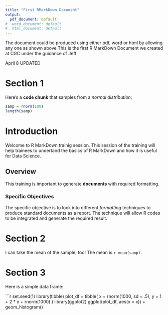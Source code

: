 ---
title: "First RMarkDown Document"
output:
  pdf_document: default
#  word_document: default
#  html_document: default
---
The document could be produced using either pdf, word or html by allowing any one as shown above
This is the first R MarkDown Document we created at CGC under the guidance of Jeff

April 8 UPDATED

# Section 1

Here's a **code chunk** that samples from 
a _normal distribution_:

```{r}
samp = rnorm(100)
length(samp)
```

# Introduction
Welcome to R MarkDown trainig session. This session of the training will help trainees to undertand the basics of R MarkDown and how it is useful for Data Science.

## Overview
This training is important to generate **documents** with required formatting.

### Specific Objectives
The specific objective is to look into different *formatting* techniques to produce standard documents as a report. The technique will allow R codes to be integrated and generate the required result. 

# Section 2

I can take the mean of the sample, too!
The mean is `r mean(samp)`.

# Section 3

Here is a simple data frame: 

```{r}
set.seed(1)
library(tibble)
plot_df = tibble(
  x = rnorm(1000, sd = .5),
  y = 1 + 2 * x + rnorm(1000)
)
library(ggplot2)
ggplot(plot_df, aes(x = x)) + geom_histogram()
